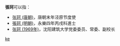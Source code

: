'''張珂'''可以指：
* [[张珂_(唐朝)|张珂 (唐朝)]]，唐朝末年泾原节度使
* [[張珂_(明朝)|張珂 (明朝)]]，永樂四年丙戌科進士
* [[张珂_(1969年)|张珂 (1969年)]]，沈阳建筑大学党委委员、常委、副校长

{{disambig}}

[[Category:二字张姓人名消歧义|ke]]
